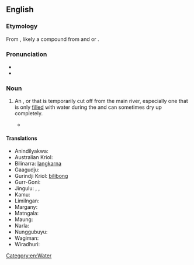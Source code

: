 ==English==

===Etymology===
From {{bor|en|wrh|bilabang}}, likely a compound from {{bor|en|wrh|bila|t=river}} and {{bor|en|wrh|bong}} or {{bor|en|wrh|bung|t=dead}}.

===Pronunciation===
* {{IPA|en|/ˈbɪləbɒŋ/}}
* {{audio|en|EN-AU ck1 billabong.ogg|Audio (AU)}}
<!-- no rhymes due to stress -->

===Noun===
{{en-noun}}

# {{lb|en|Australia}} An {{l|en|anabranch}}, {{l|en|backwater}} or {{l|en|oxbow lake}} that is temporarily cut off from the main river, especially one that is only [[filled]] with water during the {{l|en|rainy season}} and can sometimes dry up completely.
#* {{quote-song|en|lyricist=[[w:Banjo Paterson|Banjo Paterson]]|authorlink=Banjo Paterson|title=[[w:Waltzing Matilda|Waltzing Matilda]]|year=1895|url=http://www.rogerclarke.com/WM/Manuscript.gif|text=Oh there once was a swagman camped in the '''billabong''',<br> Under the shade of a coolibah tree,<br> And he sang as he looked at the old billy boiling,<br> 'Who'll come a'waltzing Matilda, with me.'}}

====Translations====
{{trans-top|Australian backwater lake}}
* Anindilyakwa: {{t|aoi|awurukwa}}
* Australian Kriol: {{t|rop|bilabong}}
* Bilinarra: [[langkarna]]
* Gaagudju: {{t|gbu|bardaambarda}}
* Gurindji Kriol: [[bilibong]]
* Gurr-Goni: {{t|gge|gugóndu}}
* Jingulu: {{t|jig|biningkurru|n}}, {{t|jig|bunungkurru|n}}, {{t|jig|langkana|m}}
* Kamu: {{t|xmu|ngudetu}}
* Limilngan: {{t|lmc|ulungaruk}}
* Margany: {{t|zmc|waran}}
* Matngala: {{t|zml|garwa}}
* Maung: {{t|mph|wurl}}
* Narla: {{t|nrk|yinta}}
* Nunggubuyu: {{t|nuy|wurugu}}
* Wagiman: {{t|waq|langgarnin}}
* Wiradhuri: {{t|wrh|bilabang}}
{{trans-bottom}}

[[Category:en:Water]]
